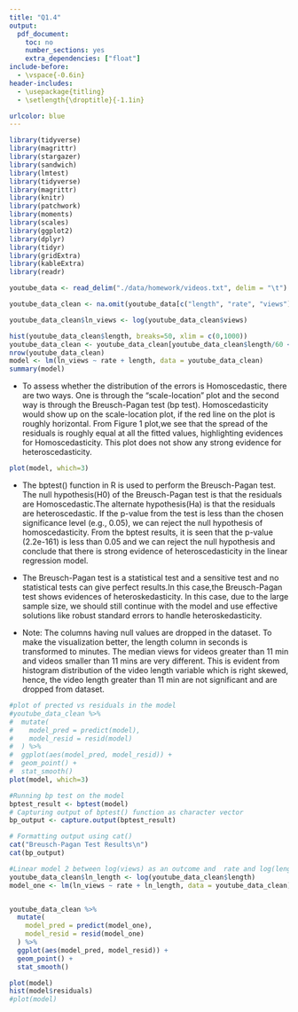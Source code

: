 ```yaml
---
title: "Q1.4"
output:
  pdf_document:
    toc: no
    number_sections: yes
    extra_dependencies: ["float"]
include-before:
  - \vspace{-0.6in}
header-includes:
  - \usepackage{titling}
  - \setlength{\droptitle}{-1.1in}

urlcolor: blue
---
```

```r
library(tidyverse)
library(magrittr)
library(stargazer)
library(sandwich)
library(lmtest)
library(tidyverse) 
library(magrittr)
library(knitr)
library(patchwork)
library(moments)
library(scales)
library(ggplot2)
library(dplyr)
library(tidyr)
library(gridExtra)
library(kableExtra)
library(readr)
```

```r
youtube_data <- read_delim("./data/homework/videos.txt", delim = "\t")
```

```r
youtube_data_clean <- na.omit(youtube_data[c("length", "rate", "views")])

youtube_data_clean$ln_views <- log(youtube_data_clean$views)

hist(youtube_data_clean$length, breaks=50, xlim = c(0,1000))
youtube_data_clean <- youtube_data_clean[youtube_data_clean$length/60 <= 11, ]
nrow(youtube_data_clean)
model <- lm(ln_views ~ rate + length, data = youtube_data_clean)
summary(model)

```

- To assess whether the distribution of the errors is Homoscedastic, there are two ways. One is through the "scale-location" plot and the second way is through the Breusch-Pagan test (bp test). Homoscedasticity would show up on the scale-location plot, if the red line on the plot is roughly horizontal. From Figure 1 plot,we see that the spread of the residuals is roughly equal at all the fitted values, highlighting evidences for Homoscedasticity. This plot does not show any strong evidence for heteroscedasticity.

```r
plot(model, which=3)
```

- The bptest() function in R is used to perform the Breusch-Pagan test. The null hypothesis(H0) of the Breusch-Pagan test is that the residuals are Homoscedastic.The alternate hypothesis(Ha) is that the residuals are heteroscedastic. If the p-value from the test is less than the chosen significance level (e.g., 0.05), we can reject the null hypothesis of homoscedasticity. From the bptest results, it is seen that the p-value (2.2e-161) is less than 0.05 and we can reject the null hypothesis and conclude that there is strong evidence of heteroscedasticity in the linear regression model. 
- The Breusch-Pagan test is a statistical test and a sensitive test and no statistical tests can give perfect results.In this case,the Breusch-Pagan test shows evidences of heteroskedasticity. In this case, due to the large sample size, we should still continue with the model and use effective solutions like  robust standard errors to handle heteroskedasticity.

- Note: The columns having null values are dropped in the dataset. To make the visualization better, the length column in seconds is transformed to minutes. The median views for videos greater than 11 min and videos smaller than 11 mins are very different. This is evident from histogram distribution of the video length variable which is right skewed, hence, the video length greater than 11 min are not significant and are dropped from dataset.

```r
#plot of prected vs residuals in the model
#youtube_data_clean %>% 
#  mutate(
#    model_pred = predict(model), 
#    model_resid = resid(model)
#  ) %>% 
#  ggplot(aes(model_pred, model_resid)) + 
#  geom_point() + 
#  stat_smooth()
plot(model, which=3)
```

```r
#Running bp test on the model
bptest_result <- bptest(model)
# Capturing output of bptest() function as character vector
bp_output <- capture.output(bptest_result)

# Formatting output using cat()
cat("Breusch-Pagan Test Results\n")
cat(bp_output)
```

```r
#Linear model 2 between log(views) as an outcome and  rate and log(length) as predictors
youtube_data_clean$ln_length <- log(youtube_data_clean$length)
model_one <- lm(ln_views ~ rate + ln_length, data = youtube_data_clean)


youtube_data_clean %>% 
  mutate(
    model_pred = predict(model_one), 
    model_resid = resid(model_one)
  ) %>% 
  ggplot(aes(model_pred, model_resid)) + 
  geom_point() + 
  stat_smooth()
```

```r
plot(model)
hist(model$residuals)
#plot(model)
```


